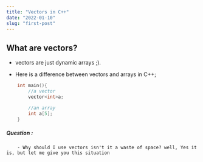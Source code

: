 ```yaml
---
title: "Vectors in C++"
date: "2022-01-10"
slug: "first-post"
---
```


## What are vectors?
- vectors are just dynamic arrays ;). 

- Here is a difference between vectors and arrays in C++;


```c++
    int main(){
        //a vector
        vector<int>a;

        //an array
        int a[5];
    }
```
##### Question :
        - Why should I use vectors isn't it a waste of space? well, Yes it is, but let me give you this situation
